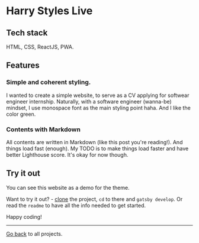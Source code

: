 
<Layout pageTitle="Harry Styles Live">

# Harry Styles Live

## Tech stack
HTML, CSS, ReactJS, PWA.

## Features

### Simple and coherent styling.
I wanted to create a simple website, to serve as a CV applying for softwear engineer internship.
Naturally, with a software engineer (wanna-be) mindset, I use monospace font as the main styling point haha. And I like the color green.

### Contents with Markdown
All contents are written in Markdown (like this post you're reading!). And things load fast (enough). My TODO is to make things load faster and have better Lighthouse score. It's okay for now though.

## Try it out
You can see this website as a demo for the theme.

Want to try it out? - [clone](https://github.com/) the project, `cd` to there and `gatsby develop`. Or read the `readme` to have all the info needed to get started.

Happy coding!

---
[Go back](/) to all projects.
</Layout>